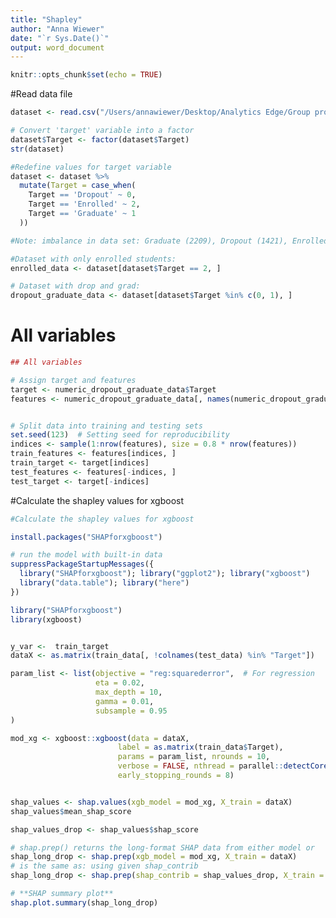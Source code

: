 ```yaml
---
title: "Shapley"
author: "Anna Wiewer"
date: "`r Sys.Date()`"
output: word_document
---
```


```r
knitr::opts_chunk$set(echo = TRUE)
```

#Read data file

```r

dataset <- read.csv("/Users/annawiewer/Desktop/Analytics Edge/Group project/Data/dataset (3).csv")

# Convert 'target' variable into a factor
dataset$Target <- factor(dataset$Target)
str(dataset)

#Redefine values for target variable
dataset <- dataset %>%
  mutate(Target = case_when(
    Target == 'Dropout' ~ 0,
    Target == 'Enrolled' ~ 2,
    Target == 'Graduate' ~ 1
  ))

#Note: imbalance in data set: Graduate (2209), Dropout (1421), Enrolled (794)

#Dataset with only enrolled students:
enrolled_data <- dataset[dataset$Target == 2, ]

# Dataset with drop and grad:
dropout_graduate_data <- dataset[dataset$Target %in% c(0, 1), ]

```

# All variables
```r
## All variables

# Assign target and features
target <- numeric_dropout_graduate_data$Target
features <- numeric_dropout_graduate_data[, names(numeric_dropout_graduate_data) != "Target"]


# Split data into training and testing sets
set.seed(123)  # Setting seed for reproducibility
indices <- sample(1:nrow(features), size = 0.8 * nrow(features))
train_features <- features[indices, ]
train_target <- target[indices]
test_features <- features[-indices, ]
test_target <- target[-indices]
```

#Calculate the shapley values for xgboost
```r
#Calculate the shapley values for xgboost

install.packages("SHAPforxgboost")

# run the model with built-in data
suppressPackageStartupMessages({
  library("SHAPforxgboost"); library("ggplot2"); library("xgboost")
  library("data.table"); library("here")
})

library("SHAPforxgboost")
library(xgboost)


y_var <-  train_target
dataX <- as.matrix(train_data[, !colnames(test_data) %in% "Target"])

param_list <- list(objective = "reg:squarederror",  # For regression
                   eta = 0.02,
                   max_depth = 10,
                   gamma = 0.01,
                   subsample = 0.95
)

mod_xg <- xgboost::xgboost(data = dataX, 
                        label = as.matrix(train_data$Target), 
                        params = param_list, nrounds = 10,
                        verbose = FALSE, nthread = parallel::detectCores() - 2,
                        early_stopping_rounds = 8)


shap_values <- shap.values(xgb_model = mod_xg, X_train = dataX)
shap_values$mean_shap_score

shap_values_drop <- shap_values$shap_score

# shap.prep() returns the long-format SHAP data from either model or
shap_long_drop <- shap.prep(xgb_model = mod_xg, X_train = dataX)
# is the same as: using given shap_contrib
shap_long_drop <- shap.prep(shap_contrib = shap_values_drop, X_train = dataX)

# **SHAP summary plot**
shap.plot.summary(shap_long_drop)

```

